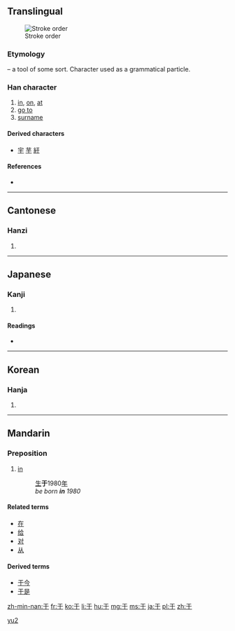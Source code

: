 {{also|扵|於|干}}<!-- may be replaced by zh-forms -->
==Translingual==
[[File:Animation of 于.gif|thumb|Stroke order]]
===Etymology===
{{liushu|i}} – a tool of some sort. Character used as a grammatical particle.

===Han character===
{{Han char|rn=7|rad=二|as=01|sn=3|four=1040<sub>0</sub>|canj=一木 (MD)}}

# [[in]], [[on]], [[at]]
# [[go to]]
# [[surname]]

====Derived characters====
* [[宇]] [[芋]] [[紆]]

====References====
* {{Han ref|kx=0086.060|dkj=00252|dj=0177.040|hdz=10004.050|uh=4E8E|ud=20110|bh=A45F|bd=42079}}

----

==Cantonese==

===Hanzi===
{{yue-hanzi|jyut=|y=[[yu1]]}}

# {{defn|lang=yue|sort=二01}}

----

==Japanese==

===Kanji===
{{ja-kanji|grade=|rs=二01}}

# {{defn|lang=ja|sort=二01}}

====Readings====
* {{ja-readings|on=[[う]] (u), [[く]] (ku)|kun=[[ここに]] (kokoni), [[ゆく]] (yuku)}}

----

==Korean==

===Hanja===
{{ko-hanja|hangeul=우|rv=u|mr=u}}

# {{defn|lang=ko|sort=二01}}

----

==Mandarin==

===Preposition===
{{cmn-prep|s|pin=yú|pint=yu2|tra=於|sim=于|rs=二01}}

# [[in]]
#: [[生]]'''于'''1980[[年]]
#: ''be born '''in''' 1980''

====Related terms====
* [[在]]
* [[给]]
* [[对]]
* [[从]]

====Derived terms====
* [[于今]]
* [[于是]]

[[Category:zh-cn:Elementary Mandarin|yu2]]

[[zh-min-nan:于]]
[[fr:于]]
[[ko:于]]
[[li:于]]
[[hu:于]]
[[mg:于]]
[[ms:于]]
[[ja:于]]
[[pl:于]]
[[zh:于]]